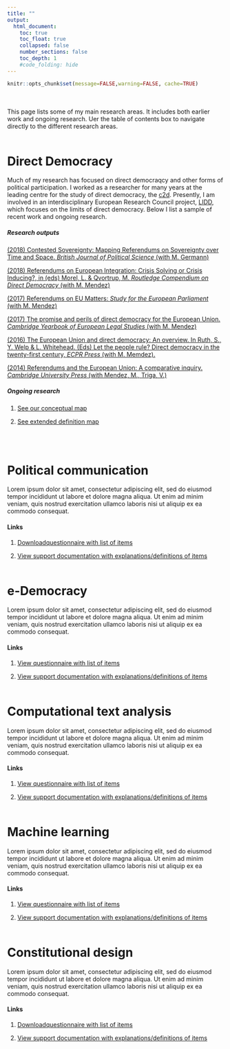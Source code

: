 ```yaml
---
title: ""
output:
  html_document:
    toc: true
    toc_float: true
    collapsed: false
    number_sections: false
    toc_depth: 1
    #code_folding: hide
---
```


```r
knitr::opts_chunk$set(message=FALSE,warning=FALSE, cache=TRUE)
```

<br/><br/>
This page lists some of my main research areas. It includes both earlier work and ongoing research. Uer the table of contents box to navigate directly to the different research areas.
<br/><br/>

# Direct Democracy
Much of my research has focused on direct democraqcy and other forms of political participation. I worked as a researcher for many years at the leading centre for the study of direct democracy, the [c2d](http://c2d.ch). Presently, I am involved in an interdisciplinary European Research Council project, [LIDD](https://www.ivr.uzh.ch/en/institutsmitglieder/moeckli/Research-project-LIDD.html), which focuses on the limits of direct democracy. Below I list a sample of recent work and ongoing research. 

##### Research outputs

[(2018) Contested Sovereignty: Mapping Referendums on Sovereignty over Time and Space. *British Journal of Political Science* (with M. Germann)]( https://doi.org/10.1017/S0007123415000563)

[(2018) Referendums on European Integration: Crisis Solving or Crisis Inducing?, in (eds) Morel, L. & Qvortrup, M. *Routledge Compendium on Direct Democracy* (with M. Mendez)]( https://www.routledgehandbooks.com/doi/10.4324/9780203713181-23)


[(2017) Referendums on EU Matters: *Study for the European Parliament* (with M. Mendez)]( https://www.europarl.europa.eu/RegData/etudes/STUD/2017/571402/IPOL_STU%282017%29571402_EN.pdf)

[(2017) The promise and perils of direct democracy for the European Union. *Cambridge Yearbook of European Legal Studies* (with M. Mendez)]( https://doi.org/10.1017/cel.2017.7)

[(2016) The European Union and direct democracy: An overview. In Ruth, S., Y. Welp & L. Whitehead. (Eds) Let the people rule? Direct democracy in the twenty-first century, *ECPR Press* (with M. Memdez).]( https://www.researchgate.net/publication/318263485_Let_the_People_Rule_Direct_Democracy_in_the_Twenty-First_Century)

[(2014) Referendums and the European Union: A comparative inquiry. *Cambridge University Press* (with Mendez, M., Triga, V.) ]( https://doi.org/10.1017/CBO9781139524117)


##### Ongoing research
1. [See our conceptual map](https://fmendez72.github.io/FM_webtest/Liddpages/ConceptualMap.html)

2. [See extended definition map](https://fmendez72.github.io/FM_webtest/Liddpages/ConceptualMap.html)

<br/><br/>


# Political communication
Lorem ipsum dolor sit amet, consectetur adipiscing elit, sed do eiusmod tempor incididunt ut labore et dolore magna aliqua. Ut enim ad minim veniam, quis nostrud exercitation ullamco laboris nisi ut aliquip ex ea commodo consequat.

#### Links
1. [Downloadquestionnaire with list of items](https://fmendez72.github.io/FM_webtest/Liddpages/ConceptualMap.html)

2. <a href="https://fmendez72.github.io/FM_webtest/Liddpages/lawInitiatedDefinitions.html" target="_blank">View support documentation with explanations/definitions of items</a>
<br/><br/>

# e-Democracy
Lorem ipsum dolor sit amet, consectetur adipiscing elit, sed do eiusmod tempor incididunt ut labore et dolore magna aliqua. Ut enim ad minim veniam, quis nostrud exercitation ullamco laboris nisi ut aliquip ex ea commodo consequat.

#### Links
1. [View questionnaire with list of items](https://fmendez72.github.io/FM_webtest/Liddpages/ConceptualMap.html)

2. <a href="https://fmendez72.github.io/FM_webtest/Liddpages/lawInitiatedDefinitions.html" target="_blank">View support documentation with explanations/definitions of items</a>
<br/><br/>

# Computational text analysis
Lorem ipsum dolor sit amet, consectetur adipiscing elit, sed do eiusmod tempor incididunt ut labore et dolore magna aliqua. Ut enim ad minim veniam, quis nostrud exercitation ullamco laboris nisi ut aliquip ex ea commodo consequat.

#### Links
1. [View questionnaire with list of items](https://fmendez72.github.io/FM_webtest/Liddpages/ConceptualMap.html)

2. <a href="https://fmendez72.github.io/FM_webtest/Liddpages/lawInitiatedDefinitions.html" target="_blank">View support documentation with explanations/definitions of items</a>
<br/><br/>

# Machine learning
Lorem ipsum dolor sit amet, consectetur adipiscing elit, sed do eiusmod tempor incididunt ut labore et dolore magna aliqua. Ut enim ad minim veniam, quis nostrud exercitation ullamco laboris nisi ut aliquip ex ea commodo consequat.

#### Links
1. [View questionnaire with list of items](https://fmendez72.github.io/FM_webtest/Liddpages/ConceptualMap.html)

2. <a href="https://fmendez72.github.io/FM_webtest/Liddpages/lawInitiatedDefinitions.html" target="_blank">View support documentation with explanations/definitions of items</a>
<br/><br/>

# Constitutional design
Lorem ipsum dolor sit amet, consectetur adipiscing elit, sed do eiusmod tempor incididunt ut labore et dolore magna aliqua. Ut enim ad minim veniam, quis nostrud exercitation ullamco laboris nisi ut aliquip ex ea commodo consequat.

#### Links
1. [Downloadquestionnaire with list of items](https://fmendez72.github.io/FM_webtest/Liddpages/ConceptualMap.html)

2. <a href="https://fmendez72.github.io/FM_webtest/Liddpages/lawInitiatedDefinitions.html" target="_blank">View support documentation with explanations/definitions of items</a>
<br/><br/>
